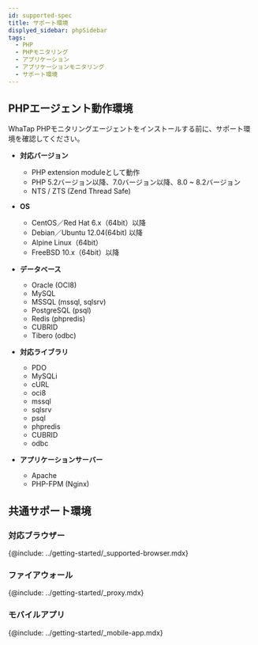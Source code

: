 ```yaml
---
id: supported-spec
title: サポート環境
displyed_sidebar: phpSidebar
tags:
  - PHP
  - PHPモニタリング
  - アプリケーション
  - アプリケーションモニタリング
  - サポート環境
---
```



## PHPエージェント動作環境

WhaTap PHPモニタリングエージェントをインストールする前に、サポート環境を確認してください。

-   **対応バージョン**

    -   PHP extension moduleとして動作
    -   PHP 5.2バージョン以降、7.0バージョン以降、8.0 ~ 8.2バージョン
    -   NTS / ZTS (Zend Thread Safe)

-   **OS**

    -   CentOS／Red Hat 6.x（64bit）以降
    -   Debian／Ubuntu 12.04(64bit) 以降
    -   Alpine Linux（64bit）
    -   FreeBSD 10.x（64bit）以降

-   **データベース**

    -   Oracle (OCI8)
    -   MySQL
    -   MSSQL (mssql, sqlsrv)
    -   PostgreSQL (psql)
    -   Redis (phpredis)
    -   CUBRID
    -   Tibero (odbc)

-   **対応ライブラリ**

    -   PDO
    -   MySQLi
    -   cURL
    -   oci8
    -   mssql
    -   sqlsrv
    -   psql
    -   phpredis
    -   CUBRID
    -   odbc

-   **アプリケーションサーバー**

    -   Apache
    -   PHP-FPM (Nginx)    

## 共通サポート環境

### 対応ブラウザー

{@include: ../getting-started/_supported-browser.mdx}  

### ファイアウォール

{@include: ../getting-started/_proxy.mdx}  

### モバイルアプリ

{@include: ../getting-started/_mobile-app.mdx}  
